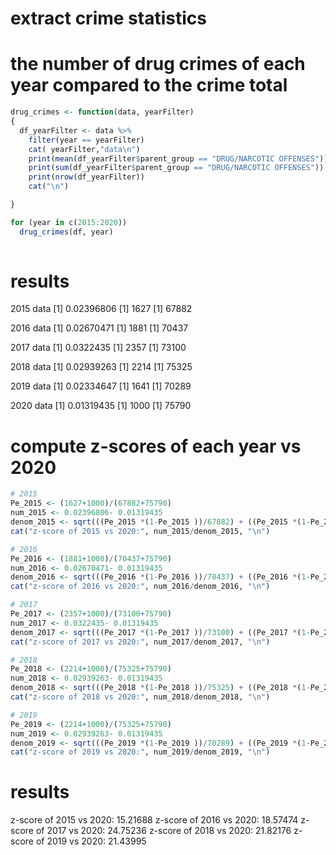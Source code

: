 # extract crime statistics
# the number of drug crimes of each year compared to the crime total

```r

drug_crimes <- function(data, yearFilter)
{  
  df_yearFilter <- data %>% 
    filter(year == yearFilter)
    cat( yearFilter,"data\n")
    print(mean(df_yearFilter$parent_group == "DRUG/NARCOTIC OFFENSES"))
    print(sum(df_yearFilter$parent_group == "DRUG/NARCOTIC OFFENSES"))
    print(nrow(df_yearFilter))
    cat("\n")

}

for (year in c(2015:2020))
  drug_crimes(df, year)
  
  ```
  
  
# results
2015 data
[1] 0.02396806
[1] 1627
[1] 67882

2016 data
[1] 0.02670471
[1] 1881
[1] 70437

2017 data
[1] 0.0322435
[1] 2357
[1] 73100

2018 data
[1] 0.02939263
[1] 2214
[1] 75325

2019 data
[1] 0.02334647
[1] 1641
[1] 70289

2020 data
[1] 0.01319435
[1] 1000
[1] 75790


# compute z-scores of each year vs 2020
 ```r
 
# 2015
Pe_2015 <- (1627+1000)/(67882+75790)
num_2015 <- 0.02396806- 0.01319435
denom_2015 <- sqrt(((Pe_2015 *(1-Pe_2015 ))/67882) + ((Pe_2015 *(1-Pe_2015))/75790))            
cat("z-score of 2015 vs 2020:", num_2015/denom_2015, "\n")

# 2016
Pe_2016 <- (1881+1000)/(70437+75790)
num_2016 <- 0.02670471- 0.01319435
denom_2016 <- sqrt(((Pe_2016 *(1-Pe_2016 ))/70437) + ((Pe_2016 *(1-Pe_2016))/75790))            
cat("z-score of 2016 vs 2020:", num_2016/denom_2016, "\n")

# 2017
Pe_2017 <- (2357+1000)/(73100+75790)
num_2017 <- 0.0322435- 0.01319435
denom_2017 <- sqrt(((Pe_2017 *(1-Pe_2017 ))/73100) + ((Pe_2017 *(1-Pe_2017))/75790))          
cat("z-score of 2017 vs 2020:", num_2017/denom_2017, "\n")

# 2018
Pe_2018 <- (2214+1000)/(75325+75790)
num_2018 <- 0.02939263- 0.01319435
denom_2018 <- sqrt(((Pe_2018 *(1-Pe_2018 ))/75325) + ((Pe_2018 *(1-Pe_2018))/75790))           
cat("z-score of 2018 vs 2020:", num_2018/denom_2018, "\n")

# 2019
Pe_2019 <- (2214+1000)/(75325+75790)
num_2019 <- 0.02939263- 0.01319435
denom_2019 <- sqrt(((Pe_2019 *(1-Pe_2019 ))/70289) + ((Pe_2019 *(1-Pe_2019))/75790))            
cat("z-score of 2019 vs 2020:", num_2019/denom_2019, "\n")

```


# results
z-score of 2015 vs 2020: 15.21688 
z-score of 2016 vs 2020: 18.57474 
z-score of 2017 vs 2020: 24.75236 
z-score of 2018 vs 2020: 21.82176 
z-score of 2019 vs 2020: 21.43995 
